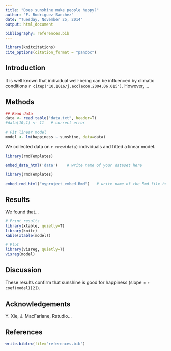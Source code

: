 ```yaml
---
title: "Does sunshine make people happy?"
author: "F. Rodriguez-Sanchez"
date: "Tuesday, November 25, 2014"
output: html_document

bibliography: references.bib
---
```


```r

library(knitcitations)
cite_options(citation_format = "pandoc")

```


Introduction
------------

It is well known that individual well-being can be influenced by climatic conditions `r citep("10.1016/j.ecolecon.2004.06.015")`. However, ...


Methods
-------

```r
## Read data
data <- read.table("data.txt", header=T)
#data[10,1] <- 11   # correct error

# Fit linear model
model <- lm(happiness ~ sunshine, data=data)

```

We collected data on `r nrow(data)` individuals and fitted a linear model.

```r

library(rmdTemplates)

embed_data_html('data')    # write name of your dataset here

```


```r

library(rmdTemplates)

embed_rmd_html("myproject_embed.Rmd")   # write name of the Rmd file here

```



Results
-------

We found that...

```r
# Print results
library(xtable, quietly=T)
library(knitr)
kable(xtable(model)) 
```

```r
# Plot
library(visreg, quietly=T)
visreg(model)
```

Discussion
----------

These results confirm that sunshine is good for happiness (slope = `r coef(model)[2]`).


Acknowledgements
----------------

Y. Xie, J. MacFarlane, Rstudio...


References
----------

```r
write.bibtex(file="references.bib")
```



